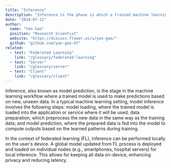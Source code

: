 ```yaml
---
title: "Inference"
description: "Inference is the phase in which a trained machine learning model applies its learned patterns to new, unseen data to make predictions or decisions."
date: "2024-07-12"
author:
  name: "Yan Gao"
  position: "Research Scientist"
  website: "https://discuss.flower.ai/u/yan-gao/"
  github: "github.com/yan-gao-GY"
related:
  - text: "Federated Learning"
    link: "/glossary/federated-learning"
  - text: "Server"
    link: "/glossary/server"
  - text: "Client"
    link: "/glossary/client"
---
```


Inference, also known as model prediction, is the stage in the machine learning workflow where a trained model is used to make predictions based on new, unseen data. In a typical machine learning setting, model inference involves the following steps: model loading, where the trained model is loaded into the application or service where it will be used; data preparation, which preprocess the new data in the same way as the training data; and model prediction, where the prepared data is fed into the model to compute outputs based on the learned patterns during training.

In the context of federated learning (FL), inference can be performed locally on the user's device. A global model updated from FL process is deployed and loaded on individual nodes (e.g., smartphones, hospital servers) for local inference. This allows for keeping all data on-device, enhancing privacy and reducing latency.
